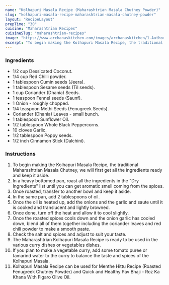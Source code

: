 ---
name: "Kolhapuri Masala Recipe (Maharashtrian Masala Chutney Powder)"
slug: "kolhapuri-masala-recipe-maharashtrian-masala-chutney-powder"
layout: 'RecipeLayout'
prepTime: "30"
cuisine: "Maharashtrian Recipes"
cuisineSlug: "maharashtrian-recipes"
image: "https://www.archanaskitchen.com/images/archanaskitchen/1-Author/Subhasmita_Panigrahi/Kolhapuri_Masala.jpg"
excerpt: "To begin making the Kolhapuri Masala Recipe, the traditional Maharashtrian Masala Chutney, we will first get all the ingredients ready and keep it aside"
---

### Ingredients

- 1/2 cup Dessicated Coconut.
- 1/4 cup Red Chilli powder.
- 1 tablespoon Cumin seeds (Jeera).
- 1 tablespoon Sesame seeds (Til seeds).
- 1 cup Coriander (Dhania) Seeds.
- 1 teaspoon Fennel seeds (Saunf).
- 1 Onion - roughly chopped.
- 1/4 teaspoon Methi Seeds (Fenugreek Seeds).
- Coriander (Dhania) Leaves - small bunch.
- 1 tablespoon Sunflower Oil.
- 1/2 tablespoon Whole Black Peppercorns.
- 10 cloves Garlic.
- 1/2 tablespoon Poppy seeds.
- 1/2 inch Cinnamon Stick (Dalchini).

### Instructions

1. To begin making the Kolhapuri Masala Recipe, the traditional Maharashtrian Masala Chutney, we will first get all the ingredients ready and keep it aside.
1. In a heavy bottomed pan, roast all the ingredients in the "Dry Ingredients" list until you can get aromatic smell coming from the spices.
1. Once roasted, transfer to another bowl and keep it aside.
1. In the same pan, add 2 tablespoons of oil.
1. Once the oil is heated up, add the onions and the garlic and saute until it is cooked and translucent and lightly browned.
1. Once done, turn off the heat and allow it to cool slightly.
1. Once the roasted spices cools down and the onion garlic has cooled down, blend all of them together including the coriander leaves and red chili powder to make a smooth paste.
1. Check the salt and spices and adjust to suit your taste.
1. The Maharashtrian Kolhapuri Masala Recipe is ready to be used in the various curry dishes or vegetables dishes.
1. If you plan to make a vegetable curry, add some tomato puree or tamarind water to the curry to balance the taste and spices of the Kolhapuri Masala.
1. Kolhapuri Masala Recipe can be used for Menthe Hittu Recipe (Roasted Fenugreek Chutney Powder) and Quick and Healthy Pav Bhaji - Roz Ka Khana With Figaro Olive Oil.
